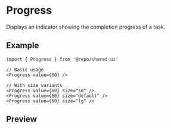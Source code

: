 
<Meta of={Stories} />

# Progress

Displays an indicator showing the completion progress of a task.

## Example

```tsx
import { Progress } from '@repo/shared-ui'

// Basic usage
<Progress value={60} />

// With size variants
<Progress value={60} size="sm" />
<Progress value={60} size="default" />
<Progress value={60} size="lg" />
```

## Preview

<Primary />
